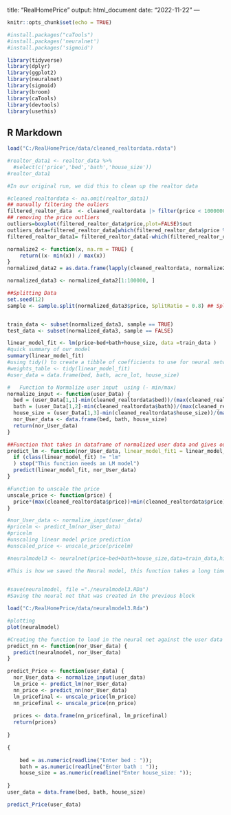title: "RealHomePrice"
output: html_document
date: "2022-11-22"
---

```r
knitr::opts_chunk$set(echo = TRUE)
```

```r
#install.packages("caTools")
#install.packages('neuralnet')
#install.packages('sigmoid')
```


```r
library(tidyverse)
library(dplyr)
library(ggplot2)
library(neuralnet)
library(sigmoid)
library(broom)
library(caTools)
library(devtools)
library(usethis)
```

## R Markdown


```r
load("C:/RealHomePrice/data/cleaned_realtordata.rdata")
```

```r
#realtor_data1 <- realtor_data %>%
  #select(c('price','bed','bath','house_size'))
#realtor_data1

#In our original run, we did this to clean up the realtor data
```

```r
#cleaned_realtordata <- na.omit(realtor_data1)
## manually filtering the ouliers
filtered_realtor_data  <- cleaned_realtordata |> filter(price < 1000000 && bed < 15 && bath < 9 && house_size < 10000 )
## removing the price outliers 
outliers=boxplot(filtered_realtor_data$price,plot=FALSE)$out
outliers_data=filtered_realtor_data[which(filtered_realtor_data$price %in% outliers),]
filtered_realtor_data1= filtered_realtor_data[-which(filtered_realtor_data$price %in% outliers),]

```

```r
normalize2 <- function(x, na.rm = TRUE) {
    return((x- min(x)) / max(x))
}
normalized_data2 = as.data.frame(lapply(cleaned_realtordata, normalize2))

normalized_data3 <- normalized_data2[1:100000, ]

##Splitting Data
set.seed(12)
sample <- sample.split(normalized_data3$price, SplitRatio = 0.8) ## Splitting train and test data, train data = 80% of data 


train_data <- subset(normalized_data3, sample == TRUE)
test_data <- subset(normalized_data3, sample == FALSE)
```





```r
linear_model_fit <- lm(price~bed+bath+house_size, data =train_data )
#quick summary of our model
summary(linear_model_fit)
#using tidy() to create a tibble of coefficients to use for neural network weights later
#weights_table <- tidy(linear_model_fit)
#user_data = data.frame(bed, bath, acre_lot, house_size)
```


```r
#   Function to Normalize user input  using (- min/max)
normalize_input <- function(user_Data) {
  bed = (user_Data[1,1]-min(cleaned_realtordata$bed))/(max(cleaned_realtordata$bed))
  bath = (user_Data[1,2]-min(cleaned_realtordata$bath))/(max(cleaned_realtordata$bath))
  house_size = (user_Data[1,3]-min(cleaned_realtordata$house_size))/(max(cleaned_realtordata$house_size))
  nor_User_data <- data.frame(bed, bath, house_size)
  return(nor_User_data)
}
```


```r
##Function that takes in dataframe of normalized user data and gives out the output
predict_lm <- function(nor_User_data, linear_model_fit1 = linear_model_fit) {
  if (class(linear_model_fit) != "lm"
  ) stop("This function needs an LM model")
  predict(linear_model_fit, nor_User_data)
}
```

```r
#Function to unscale the price
unscale_price <- function(price) {
  price*(max(cleaned_realtordata$price))+min(cleaned_realtordata$price)
}
```

```r

#nor_User_data <- normalize_input(user_data)
#pricelm <- predict_lm(nor_User_data)
#pricelm
#unscaling linear model price prediction
#unscaled_price <- unscale_price(pricelm)
```




```r

#neuralmodel3 <- neuralnet(price~bed+bath+house_size,data=train_data,hidden=2, threshold=0.01,act.fct=relu, rep=1, linear.output=TRUE)

#This is how we saved the Neural model, this function takes a long time to load, so we put the data in a file in the data folder for ease of access for the user.
            
```

```r

#save(neuralmodel, file ="./neuralmodel3.RDa")
#Saving the neural net that was created in the previous block
```



```r
load("C:/RealHomePrice/data/neuralmodel3.Rda")
```


```r
#plotting
plot(neuralmodel)

```

```r
#Creating the function to load in the neural net against the user data
predict_nn <- function(nor_User_data) {
  predict(neuralmodel, nor_User_data)
}
```







```r
predict_Price <- function(user_data) {
  nor_User_data <- normalize_input(user_data)
  lm_price <- predict_lm(nor_User_data)
  nn_price <- predict_nn(nor_User_data)
  lm_pricefinal <- unscale_price(lm_price)
  nn_pricefinal <- unscale_price(nn_price)
  
  prices <- data.frame(nn_pricefinal, lm_pricefinal)
  return(prices)
 
}
```

```r
{   
  
    bed = as.numeric(readline("Enter bed : "));
    bath = as.numeric(readline("Enter bath : "));
    house_size = as.numeric(readline("Enter house_size: "));
    
}
user_data = data.frame(bed, bath, house_size)

```


```r

predict_Price(user_data)

```

